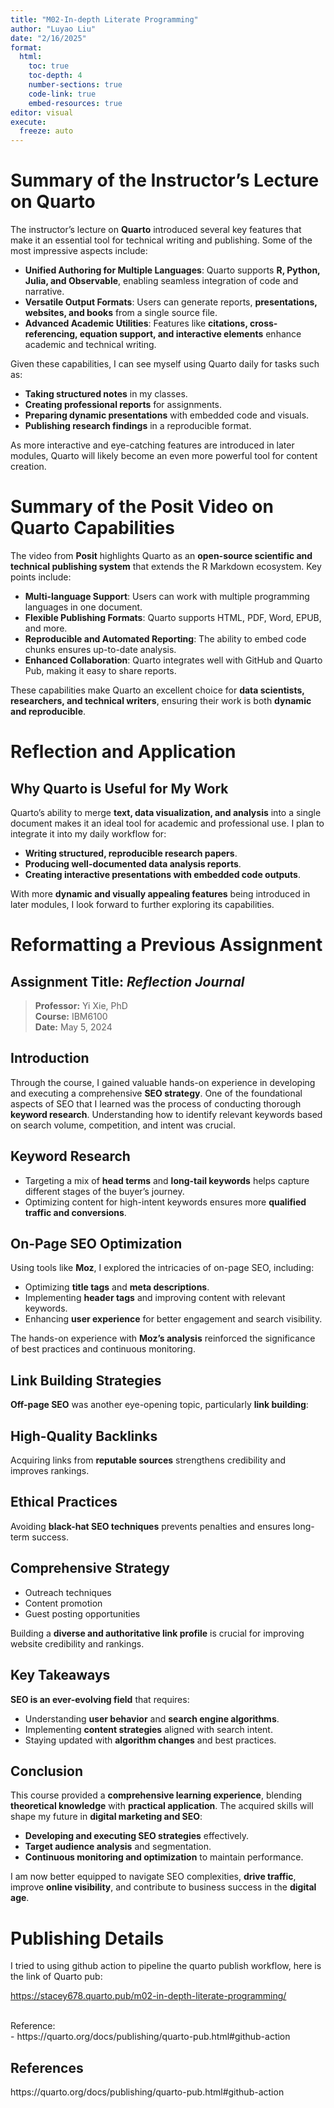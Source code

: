 ```yaml
---
title: "M02-In-depth Literate Programming"
author: "Luyao Liu"
date: "2/16/2025"
format: 
  html: 
    toc: true
    toc-depth: 4
    number-sections: true
    code-link: true
    embed-resources: true
editor: visual
execute: 
  freeze: auto
---
```


# Summary of the Instructor's Lecture on Quarto

The instructor’s lecture on **Quarto** introduced several key features that make it an essential tool for technical writing and publishing. Some of the most impressive aspects include:

-   **Unified Authoring for Multiple Languages**: Quarto supports **R, Python, Julia, and Observable**, enabling seamless integration of code and narrative.
-   **Versatile Output Formats**: Users can generate reports, **presentations, websites, and books** from a single source file.
-   **Advanced Academic Utilities**: Features like **citations, cross-referencing, equation support, and interactive elements** enhance academic and technical writing.

Given these capabilities, I can see myself using Quarto daily for tasks such as:

-   **Taking structured notes** in my classes.
-   **Creating professional reports** for assignments.
-   **Preparing dynamic presentations** with embedded code and visuals.
-   **Publishing research findings** in a reproducible format.

As more interactive and eye-catching features are introduced in later modules, Quarto will likely become an even more powerful tool for content creation.

# Summary of the Posit Video on Quarto Capabilities

The video from **Posit** highlights Quarto as an **open-source scientific and technical publishing system** that extends the R Markdown ecosystem. Key points include:

::: callout-note
-   **Multi-language Support**: Users can work with multiple programming languages in one document.
-   **Flexible Publishing Formats**: Quarto supports HTML, PDF, Word, EPUB, and more.
-   **Reproducible and Automated Reporting**: The ability to embed code chunks ensures up-to-date analysis.
-   **Enhanced Collaboration**: Quarto integrates well with GitHub and Quarto Pub, making it easy to share reports.
:::

These capabilities make Quarto an excellent choice for **data scientists, researchers, and technical writers**, ensuring their work is both **dynamic and reproducible**.

# Reflection and Application

## Why Quarto is Useful for My Work

Quarto's ability to merge **text, data visualization, and analysis** into a single document makes it an ideal tool for academic and professional use. I plan to integrate it into my daily workflow for:

-   **Writing structured, reproducible research papers**.
-   **Producing well-documented data analysis reports**.
-   **Creating interactive presentations with embedded code outputs**.

With more **dynamic and visually appealing features** being introduced in later modules, I look forward to further exploring its capabilities.

# Reformatting a Previous Assignment

## Assignment Title: *Reflection Journal*

> **Professor:** Yi Xie, PhD\
> **Course:** IBM6100\
> **Date:** May 5, 2024

## Introduction

Through the course, I gained valuable hands-on experience in developing and executing a comprehensive **SEO strategy**. One of the foundational aspects of SEO that I learned was the process of conducting thorough **keyword research**. Understanding how to identify relevant keywords based on search volume, competition, and intent was crucial.

## Keyword Research

-   Targeting a mix of **head terms** and **long-tail keywords** helps capture different stages of the buyer’s journey.
-   Optimizing content for high-intent keywords ensures more **qualified traffic and conversions**.

## On-Page SEO Optimization

Using tools like **Moz**, I explored the intricacies of on-page SEO, including:

::: callout-note
-   Optimizing **title tags** and **meta descriptions**.
-   Implementing **header tags** and improving content with relevant keywords.
-   Enhancing **user experience** for better engagement and search visibility.
:::

The hands-on experience with **Moz's analysis** reinforced the significance of best practices and continuous monitoring.

## Link Building Strategies

**Off-page SEO** was another eye-opening topic, particularly **link building**:

::: panel-tabset
## High-Quality Backlinks

Acquiring links from **reputable sources** strengthens credibility and improves rankings.

## Ethical Practices

Avoiding **black-hat SEO techniques** prevents penalties and ensures long-term success.

## Comprehensive Strategy

-   Outreach techniques
-   Content promotion
-   Guest posting opportunities
:::

Building a **diverse and authoritative link profile** is crucial for improving website credibility and rankings.

## Key Takeaways

**SEO is an ever-evolving field** that requires:

-   Understanding **user behavior** and **search engine algorithms**.
-   Implementing **content strategies** aligned with search intent.
-   Staying updated with **algorithm changes** and best practices.

## Conclusion

This course provided a **comprehensive learning experience**, blending **theoretical knowledge** with **practical application**. The acquired skills will shape my future in **digital marketing and SEO**:

-   **Developing and executing SEO strategies** effectively.
-   **Target audience analysis** and segmentation.
-   **Continuous monitoring and optimization** to maintain performance.

I am now better equipped to navigate SEO complexities, **drive traffic**, improve **online visibility**, and contribute to business success in the **digital age**.

# Publishing Details {#sec-publishing}

::: callout-note
I tried to using github action to pipeline the quarto publish workflow, here is the link of Quarto pub:

<https://stacey678.quarto.pub/m02-in-depth-literate-programming/>

\
Reference:\
- https://quarto.org/docs/publishing/quarto-pub.html#github-action
:::

## References

::: callout-note
https://quarto.org/docs/publishing/quarto-pub.html#github-action
:::
